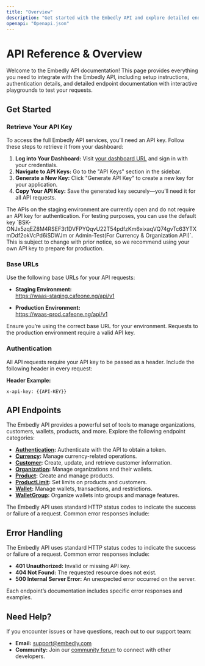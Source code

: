 ```yaml
---
title: "Overview"
description: "Get started with the Embedly API and explore detailed endpoint documentation with interactive playgrounds."
openapi: "Openapi.json"
---
```


# API Reference & Overview

Welcome to the Embedly API documentation! This page provides everything you need to integrate with the Embedly API, including setup instructions, authentication details, and detailed endpoint documentation with interactive playgrounds to test your requests.

## Get Started

### Retrieve Your API Key

To access the full Embedly API services, you’ll need an API key. Follow these steps to retrieve it from your dashboard:

1. **Log into Your Dashboard:** Visit [your dashboard URL](https://dashboard.embedly.com) and sign in with your credentials.
2. **Navigate to API Keys:** Go to the "API Keys" section in the sidebar.
3. **Generate a New Key:** Click "Generate API Key" to create a new key for your application.
4. **Copy Your API Key:** Save the generated key securely—you’ll need it for all API requests.

<Info>
	The APIs on the staging environment are currently open and do not require an API key for authentication. For testing purposes, you can use the default key `BSK-ONJx5zqEZ8M4RSEF3t1DVFPYQqvU22T54pdfzKm6xixaqVQ74gvTc63YTXmDdf2okVcPd6iSDWJm or Admin-Test(For Currency & Organization API)`. This is subject to change with prior notice, so we recommend using your own API key to prepare for production.
</Info>

### Base URLs

Use the following base URLs for your API requests:

- **Staging Environment:**  
https://waas-staging.cafeone.ng/api/v1

- **Production Environment:**  
https://waas-prod.cafeone.ng/api/v1


<Warning>
  Ensure you’re using the correct base URL for your environment. Requests to the production environment require a valid API key.
</Warning>

### Authentication

All API requests require your API key to be passed as a header. Include the following header in every request:

**Header Example:**

```http
x-api-key: {{API-KEY}}
```

## API Endpoints
The Embedly API provides a powerful set of tools to manage organizations, customers, wallets, products, and more. Explore the following endpoint categories:
- **[Authentication](/api-reference/authentication):** Authenticate with the API to obtain a token.
- **[Currency](/api-reference/customers):** Manage currency-related operations.
- **[Customer](/api-reference/customers):** Create, update, and retrieve customer information.
- **[Organization](/api-reference/Organization):** Manage organizations and their wallets.
- **[Product](/api-reference/Product):** Create and manage products.
- **[ProductLimit](/api-reference/ProductLimit):** Set limits on products and customers.
- **[Wallet](/api-reference/Wallet):** Manage wallets, transactions, and restrictions.
- **[WalletGroup](/api-reference/WalletGroup):** Organize wallets into groups and manage features.

The Embedly API uses standard HTTP status codes to indicate the success or failure of a request. Common error responses include:

## Error Handling
The Embedly API uses standard HTTP status codes to indicate the success or failure of a request. Common error responses include:

- **401 Unauthorized:** Invalid or missing API key.
- **404 Not Found:** The requested resource does not exist.
- **500 Internal Server Error:** An unexpected error occurred on the server.

Each endpoint’s documentation includes specific error responses and examples.

## Need Help?

If you encounter issues or have questions, reach out to our support team:
- **Email:** [support@embedly.com](mailto:support@embedly.com)
- **Community:** Join our [community forum](https://community.embedly.com) to connect with other developers.